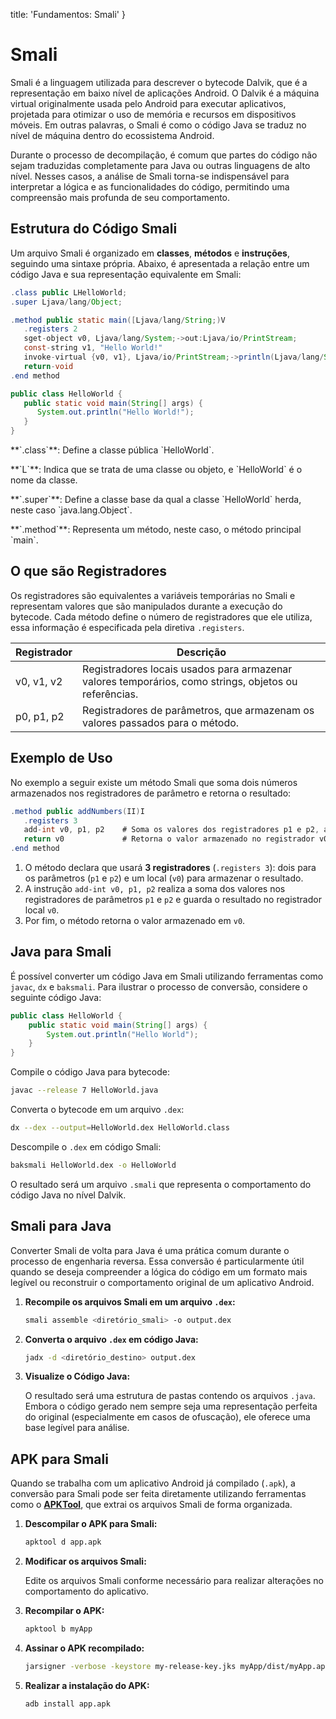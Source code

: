    title: 'Fundamentos: Smali'
}

# Smali
Smali é a linguagem utilizada para descrever o bytecode Dalvik, que é a representação em baixo nível de aplicações Android. O Dalvik é a máquina virtual originalmente usada pelo Android para executar aplicativos, projetada para otimizar o uso de memória e recursos em dispositivos móveis. Em outras palavras, o Smali é como o código Java se traduz no nível de máquina dentro do ecossistema Android.

Durante o processo de decompilação, é comum que partes do código não sejam traduzidas completamente para Java ou outras linguagens de alto nível. Nesses casos, a análise de Smali torna-se indispensável para interpretar a lógica e as funcionalidades do código, permitindo uma compreensão mais profunda de seu comportamento.

## Estrutura do Código Smali
Um arquivo Smali é organizado em **classes**, **métodos** e **instruções**, seguindo uma sintaxe própria. Abaixo, é apresentada a relação entre um código Java e sua representação equivalente em Smali:

```java showLineNumbers filename="HelloWorld.smali"
.class public LHelloWorld;
.super Ljava/lang/Object;

.method public static main([Ljava/lang/String;)V
   .registers 2
   sget-object v0, Ljava/lang/System;->out:Ljava/io/PrintStream;
   const-string v1, "Hello World!"
   invoke-virtual {v0, v1}, Ljava/io/PrintStream;->println(Ljava/lang/String;)V
   return-void
.end method
```

```java showLineNumbers filename="HelloWorld.java"
public class HelloWorld {
   public static void main(String[] args) {
      System.out.println("Hello World!");
   }
}
```

<p className="!mb-2 !mt-2">**`.class`**: Define a classe pública `HelloWorld`.</p>
<p className="!mb-2 !mt-2">**`L`**: Indica que se trata de uma classe ou objeto, e `HelloWorld` é o nome da classe.</p>
<p className="!mb-2 !mt-0">**`.super`**: Define a classe base da qual a classe `HelloWorld` herda, neste caso `java.lang.Object`.</p>
<p className="!mb-2">**`.method`**: Representa um método, neste caso, o método principal `main`.</p>

## O que são Registradores
Os registradores são equivalentes a variáveis temporárias no Smali e representam valores que são manipulados durante a execução do bytecode. Cada método define o número de registradores que ele utiliza, essa informação é especificada pela diretiva `.registers`.

| Registrador | Descrição |
| --- | --- |
| v0, v1, v2 | Registradores locais usados para armazenar valores temporários, como strings, objetos ou referências. |
| p0, p1, p2 | Registradores de parâmetros, que armazenam os valores passados para o método.|

## Exemplo de Uso
No exemplo a seguir existe um método Smali que soma dois números armazenados nos registradores de parâmetro e retorna o resultado:

```java showLineNumbers {2}
.method public addNumbers(II)I
   .registers 3
   add-int v0, p1, p2    # Soma os valores dos registradores p1 e p2, armazenando o resultado em v0
   return v0             # Retorna o valor armazenado no registrador v0
.end method
```

1. O método declara que usará **3 registradores** (`.registers 3`):  dois para os parâmetros (`p1` e `p2`) e um local (`v0`) para armazenar o resultado.
2. A instrução `add-int v0, p1, p2` realiza a soma dos valores nos registradores de parâmetros `p1` e `p2` e guarda o resultado no registrador local `v0`.
3. Por fim, o método retorna o valor armazenado em `v0`.

## Java para Smali

É possível converter um código Java em Smali utilizando ferramentas como `javac`, `dx` e `baksmali`. Para ilustrar o processo de conversão, considere o seguinte código Java:

```java showLineNumbers
public class HelloWorld {
    public static void main(String[] args) {
        System.out.println("Hello World");
    }
}
```

Compile o código Java para bytecode:
```bash
javac --release 7 HelloWorld.java
```

Converta o bytecode em um arquivo `.dex`:
```bash
dx --dex --output=HelloWorld.dex HelloWorld.class
```

Descompile o `.dex` em código Smali:
```bash
baksmali HelloWorld.dex -o HelloWorld
```

O resultado será um arquivo `.smali` que representa o comportamento do código Java no nível Dalvik.

## Smali para Java

Converter Smali de volta para Java é uma prática comum durante o processo de engenharia reversa. Essa conversão é particularmente útil quando se deseja compreender a lógica do código em um formato mais legível ou reconstruir o comportamento original de um aplicativo Android.

1. **Recompile os arquivos Smali em um arquivo `.dex`:**  

   ```bash showLineNumbers
   smali assemble <diretório_smali> -o output.dex
   ```

2. **Converta o arquivo `.dex` em código Java:**  

   ```bash showLineNumbers
   jadx -d <diretório_destino> output.dex
   ```  
3. **Visualize o Código Java:**  

   O resultado será uma estrutura de pastas contendo os arquivos `.java`. Embora o código gerado nem sempre seja uma representação perfeita do original (especialmente em casos de ofuscação), ele oferece uma base legível para análise.  

## APK para Smali  

Quando se trabalha com um aplicativo Android já compilado (`.apk`), a conversão para Smali pode ser feita diretamente utilizando ferramentas como o **[APKTool](https://apktool.org/docs/install)**, que extrai os arquivos Smali de forma organizada.  

1. **Descompilar o APK para Smali:**  
   
   ```bash showLineNumbers
   apktool d app.apk  
   ```  
2. **Modificar os arquivos Smali:**  
   
   Edite os arquivos Smali conforme necessário para realizar alterações no comportamento do aplicativo.

3. **Recompilar o APK:**  
   
   ```bash showLineNumbers
   apktool b myApp  
   ```

4. **Assinar o APK recompilado:**  
      
   ```bash showLineNumbers
   jarsigner -verbose -keystore my-release-key.jks myApp/dist/myApp.apk alias_name  
   ```

5. **Realizar a instalação do APK:**
   
   ```bash showLineNumbers
   adb install app.apk  
   ```
